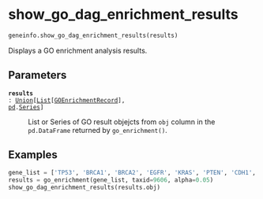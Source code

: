 # show_go_dag_enrichment_results { #geneinfo.show_go_dag_enrichment_results }

```python
geneinfo.show_go_dag_enrichment_results(results)
```

Displays a GO enrichment analysis results.

## Parameters {.doc-section .doc-section-parameters}

<code>[**results**]{.parameter-name} [:]{.parameter-annotation-sep} [[Union](`typing.Union`)\[[List](`typing.List`)\[[GOEnrichmentRecord](`goatools.go_enrichment.GOEnrichmentRecord`)\], [pd](`pandas`).[Series](`pandas.Series`)\]]{.parameter-annotation}</code>

:   List or Series of GO result objejcts from `obj` column in the  `pd.DataFrame` returned by `go_enrichment()`.

## Examples {.doc-section .doc-section-examples}

```python
gene_list = ['TP53', 'BRCA1', 'BRCA2', 'EGFR', 'KRAS', 'PTEN', 'CDH1', 'ATM', 'CHEK2', 'PALB2']
results = go_enrichment(gene_list, taxid=9606, alpha=0.05)
show_go_dag_enrichment_results(results.obj)
```